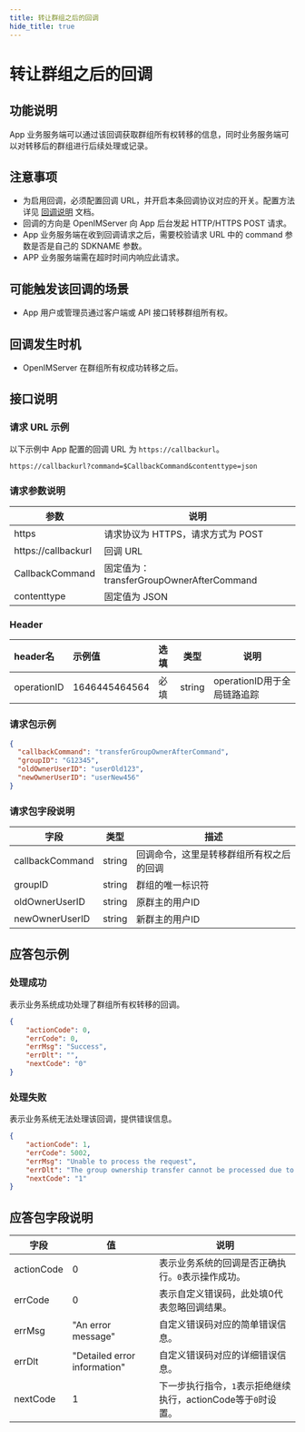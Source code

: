 ```yaml
---
title: 转让群组之后的回调
hide_title: true
---
```


# 转让群组之后的回调

## 功能说明
App 业务服务端可以通过该回调获取群组所有权转移的信息，同时业务服务端可以对转移后的群组进行后续处理或记录。

## 注意事项
- 为启用回调，必须配置回调 URL，并开启本条回调协议对应的开关。配置方法详见 [回调说明](../introduction) 文档。
- 回调的方向是 OpenIMServer 向 App 后台发起 HTTP/HTTPS POST 请求。
- App 业务服务端在收到回调请求之后，需要校验请求 URL 中的 command 参数是否是自己的 SDKNAME 参数。
- APP 业务服务端需在超时时间内响应此请求。

## 可能触发该回调的场景
- App 用户或管理员通过客户端或 API 接口转移群组所有权。

## 回调发生时机
- OpenIMServer 在群组所有权成功转移之后。

## 接口说明

### 请求 URL 示例
以下示例中 App 配置的回调 URL 为 `https://callbackurl`。
```plaintext
https://callbackurl?command=$CallbackCommand&contenttype=json
```

### 请求参数说明

| 参数                 | 说明                                                   |
|-------------------- |------------------------------------------------------ |
| https               | 请求协议为 HTTPS，请求方式为 POST                      |
| https://callbackurl | 回调 URL                                               |
| CallbackCommand     | 固定值为：transferGroupOwnerAfterCommand              |
| contenttype         | 固定值为 JSON                                         |

### Header
| header名     | 示例值           | 选填  | 类型     | 说明                  |
|:------------|:--------------|:----|--------|---------------------|
| operationID | 1646445464564 | 必填  | string | operationID用于全局链路追踪 |

### 请求包示例
```json
{
  "callbackCommand": "transferGroupOwnerAfterCommand",
  "groupID": "G12345",
  "oldOwnerUserID": "userOld123",
  "newOwnerUserID": "userNew456"
}
```

### 请求包字段说明

| 字段            | 类型   | 描述                               |
|---------------|--------|----------------------------------|
| callbackCommand | string | 回调命令，这里是转移群组所有权之后的回调 |
| groupID        | string | 群组的唯一标识符                    |
| oldOwnerUserID | string | 原群主的用户ID                      |
| newOwnerUserID | string | 新群主的用户ID                      |

## 应答包示例

### 处理成功
表示业务系统成功处理了群组所有权转移的回调。

```json
{
    "actionCode": 0,
    "errCode": 0,
    "errMsg": "Success",
    "errDlt": "",
    "nextCode": "0"
}
```

### 处理失败
表示业务系统无法处理该回调，提供错误信息。

```json
{
    "actionCode": 1,
    "errCode": 5002,
    "errMsg": "Unable to process the request",
    "errDlt": "The group ownership transfer cannot be processed due to internal policy",
    "nextCode": "1"
}
```

## 应答包字段说明

| 字段         | 值                           | 说明                                       |
|-------------|------------------------------|------------------------------------------|
| actionCode  | 0                            | 表示业务系统的回调是否正确执行。`0`表示操作成功。     |
| errCode     | 0                            | 表示自定义错误码，此处填0代表忽略回调结果。|
| errMsg      | "An error message"           | 自定义错误码对应的简单错误信息。|
| errDlt      | "Detailed error information" | 自定义错误码对应的详细错误信息。|
| nextCode    | 1                            | 下一步执行指令，`1`表示拒绝继续执行，actionCode等于`0`时设置。|